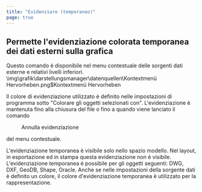 ```yaml
---
title: "Evidenziare (temporaneo)"
page: true
---
```

## Permette l&#39;evidenziazione colorata temporanea dei dati esterni sulla grafica

Questo comando &#232; disponibile nel menu contestuale delle sorgenti dati esterne e relativi livelli inferiori.<Image>\img\grafik\darstellungsmanager\datenquellen\Kontextmenü Hervorheben.png$Kontextmenü Hervorheben</Image>

Il colore di evidenziazione utilizzato &#232; definito nelle impostazioni di programma sotto &quot;Colorare gli oggetti selezionati con&quot;.
L&#39;evidenziazione &#232; mantenuta fino alla chiusura del file o fino a quando viene lanciato il comando  <Menu>Annulla evidenziazione</Menu>  del menu contestuale.

<Success>
L&#39;evidenziazione temporanea &#232; visibile solo nello spazio modello. Nel layout, in esportazione ed in stampa questa evidenziazione  <Italic> non &#232; </Italic>  visibile.
</Success>

<Success>
L&#39;evidenziazione temporanea &#232; possibile per gli oggetti seguenti: DWG, DXF, GeoDB, Shape, Oracle.
</Success>

<Success>
Anche se nelle impostazioni della sorgente dati &#232; definito un colore, il colore d&#39;evidenziazione temporanea &#232; utilizzato per la rappresentazione.
</Success>
